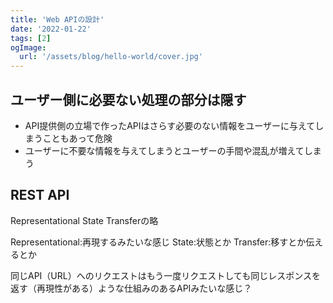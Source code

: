 ```yaml
---
title: 'Web APIの設計'
date: '2022-01-22'
tags: [2]
ogImage:
  url: '/assets/blog/hello-world/cover.jpg'
---
```


## ユーザー側に必要ない処理の部分は隠す

- API提供側の立場で作ったAPIはさらす必要のない情報をユーザーに与えてしまうこともあって危険
- ユーザーに不要な情報を与えてしまうとユーザーの手間や混乱が増えてしまう

## REST API
Representational State Transferの略

Representational:再現するみたいな感じ
State:状態とか
Transfer:移すとか伝えるとか

同じAPI（URL）へのリクエストはもう一度リクエストしても同じレスポンスを返す（再現性がある）ような仕組みのあるAPIみたいな感じ？
